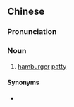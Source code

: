 {{also|汉堡扒}}
==Chinese==
{{zh-forms|s=汉堡扒|type=21}}

===Pronunciation===
{{zh-pron
|m=hànbǎopá
|c=hon3 bou2 paa4-2
|cat=n
}}

===Noun===
{{zh-noun}}

# {{lb|zh|chiefly|Cantonese}} [[hamburger]] [[patty]]

====Synonyms====
* {{zh-l|漢堡排}}

{{zh-cat|Meats}}